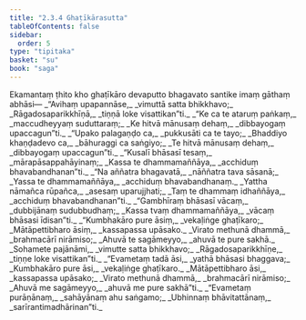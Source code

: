 ```yaml
---
title: "2.3.4 Ghaṭīkārasutta"
tableOfContents: false
sidebar:
  order: 5
type: "tipitaka"
basket: "su"
book: "saga"
---
```



<DynamicBreadcrumb />

<Division number="105" book="saga">

<Paragraph number="508" book="saga">
Ekamantaṃ ṭhito kho ghaṭīkāro devaputto bhagavato santike imaṃ gāthaṃ abhāsi—
</Paragraph>

<Paragraph number="509" type="verses" book="saga">
_“Avihaṃ upapannāse,_  
_vimuttā satta bhikkhavo;_  
_Rāgadosaparikkhīṇā,_  
_tiṇṇā loke visattikan”ti._  

</Paragraph>

<Paragraph number="510" type="verses" book="saga">
_“Ke ca te ataruṃ paṅkaṃ,_  
_maccudheyyaṃ suduttaraṃ;_  
_Ke hitvā mānusaṃ dehaṃ,_  
_dibbayogaṃ upaccagun”ti._  

</Paragraph>

<Paragraph number="511" type="verses" book="saga">
_“Upako palagaṇḍo ca,_  
_pukkusāti ca te tayo;_  
_Bhaddiyo khaṇḍadevo ca,_  
_bāhuraggi ca saṅgiyo;_  
_Te hitvā mānusaṃ dehaṃ,_  
_dibbayogaṃ upaccagun”ti._  

</Paragraph>

<Paragraph number="512" type="verses" book="saga">
_“Kusalī bhāsasī tesaṃ,_  
_mārapāsappahāyinaṃ;_  
_Kassa te dhammamaññāya,_  
_acchiduṃ bhavabandhanan”ti._  

</Paragraph>

<Paragraph number="513" type="verses" book="saga">
_“Na aññatra bhagavatā,_  
_nāññatra tava sāsanā;_  
_Yassa te dhammamaññāya,_  
_acchiduṃ bhavabandhanaṃ._  

</Paragraph>

<Paragraph number="514" type="verses" book="saga">
_Yattha nāmañca rūpañca,_  
_asesaṃ uparujjhati;_  
_Taṃ te dhammaṃ idhaññāya,_  
_acchiduṃ bhavabandhanan”ti._  

</Paragraph>

<Paragraph number="515" type="verses" book="saga">
_“Gambhīraṃ bhāsasī vācaṃ,_  
_dubbijānaṃ sudubbudhaṃ;_  
_Kassa tvaṃ dhammamaññāya,_  
_vācaṃ bhāsasi īdisan”ti._  

</Paragraph>

<Paragraph number="516" type="verses" book="saga">
_“Kumbhakāro pure āsiṃ,_  
_vekaḷiṅge ghaṭīkaro;_  
_Mātāpettibharo āsiṃ,_  
_kassapassa upāsako._  

</Paragraph>

<Paragraph number="517" type="verses" book="saga">
_Virato methunā dhammā,_  
_brahmacārī nirāmiso;_  
_Ahuvā te sagāmeyyo,_  
_ahuvā te pure sakhā._  

</Paragraph>

<Paragraph number="518" type="verses" book="saga">
_Sohamete pajānāmi,_  
_vimutte satta bhikkhavo;_  
_Rāgadosaparikkhīṇe,_  
_tiṇṇe loke visattikan”ti._  

</Paragraph>

<Paragraph number="519" type="verses" book="saga">
_“Evametaṃ tadā āsi,_  
_yathā bhāsasi bhaggava;_  
_Kumbhakāro pure āsi,_  
_vekaḷiṅge ghaṭīkaro._  

</Paragraph>

<Paragraph number="520" type="verses" book="saga">
_Mātāpettibharo āsi,_  
_kassapassa upāsako;_  
_Virato methunā dhammā,_  
_brahmacārī nirāmiso;_  
_Ahuvā me sagāmeyyo,_  
_ahuvā me pure sakhā”ti._  

</Paragraph>

<Paragraph number="521" type="verses" book="saga">
_“Evametaṃ purāṇānaṃ,_  
_sahāyānaṃ ahu saṅgamo;_  
_Ubhinnaṃ bhāvitattānaṃ,_  
_sarīrantimadhārinan”ti._
</Paragraph>
</Division>